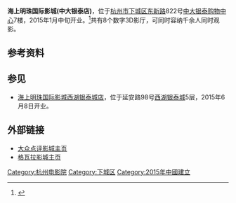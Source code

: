 '''海上明珠国际影城(中大银泰店)'''，位于[[杭州市|杭州市]][[下城区|下城区]][[东新路|东新路]]822号[[中大银泰购物中心|中大银泰购物中心]]7楼，2015年1月中旬开业。<ref>{{cite web| url=http://www.zj.xinhuanet.com/finance/mrtj/2015-01/22/c_1114092187.htm| language=| title=杭州影院密集开张 究竟哪些人在掘这桶金呢？| publisher=钱江晚报| date=2015-01-22| accessdate=| deadurl=yes| archiveurl=https://web.archive.org/web/20150701093627/http://www.zj.xinhuanet.com/finance/mrtj/2015-01/22/c_1114092187.htm| archivedate=2015-07-01}}</ref>共有8个数字3D影厅，可同时容纳千余人同时观影。

== 参考资料 ==
{{reflist}}

== 参见 ==
*[[海上明珠国际影城西湖银泰城店|海上明珠国际影城西湖银泰城店]]，位于延安路98号[[西湖银泰城|西湖银泰城]]5层，2015年6月8日开业。

== 外部链接 ==
*[http://www.dianping.com/shop/21090105 大众点评影城主页] {{Wayback|url=http://www.dianping.com/shop/21090105 |date=20190820183020 }}
*[https://web.archive.org/web/20151129083724/http://www.gewara.com/cinema/230378853 格瓦拉影城主页]

{{杭州电影院}}
{{DEFAULTSORT:}}
[[Category:杭州电影院|Category:杭州电影院]]
[[Category:下城区|Category:下城区]]
[[Category:2015年中國建立|Category:2015年中國建立]]